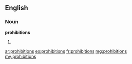 ==English==

===Noun===
'''prohibitions'''

# {{plural of|[[prohibition]]}}

[[ar:prohibitions]]
[[eo:prohibitions]]
[[fr:prohibitions]]
[[mg:prohibitions]]
[[my:prohibitions]]